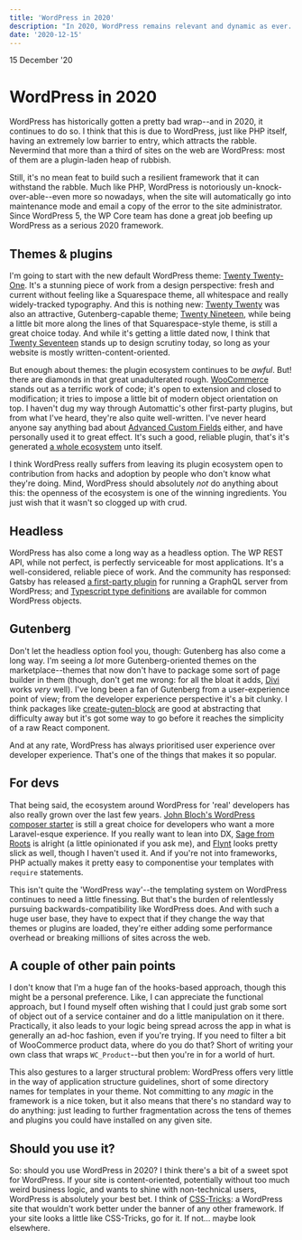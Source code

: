 ```yaml
---
title: 'WordPress in 2020'
description: "In 2020, WordPress remains relevant and dynamic as ever. But it's still got a few pain points."
date: '2020-12-15'
---
```



<Date>
  15 December '20
</Date>

# WordPress in 2020

WordPress has historically gotten a pretty bad wrap--and in 2020, it continues to do so. I think that this is due to WordPress, just like PHP itself, having an extremely low barrier to entry, which attracts the rabble. Nevermind that more than a third of sites on the web are WordPress: most of them are a plugin-laden heap of rubbish.

Still, it's no mean feat to build such a resilient framework that it can withstand the rabble. Much like PHP, WordPress is notoriously un-knock-over-able--even more so nowadays, when the site will automatically go into maintenance mode and email a copy of the error to the site administrator. Since WordPress 5, the WP Core team has done a great job beefing up WordPress as a serious 2020 framework.

## Themes & plugins
I'm going to start with the new default WordPress theme: [Twenty Twenty-One](https://make.wordpress.org/core/2020/09/23/introducing-twenty-twenty-one/). It's a stunning piece of work from a design perspective: fresh and current without feeling like a Squarespace theme, all whitespace and really widely-tracked typography. And this is nothing new: [Twenty Twenty](https://wordpress.com/theme/twentytwenty) was also an attractive, Gutenberg-capable theme; [Twenty Nineteen](https://wordpress.com/theme/twentynineteen), while being a little bit more along the lines of that Squarespace-style theme, is still a great choice today. And while it's getting a little dated now, I think that [Twenty Seventeen](https://wordpress.com/theme/twentyseventeen) stands up to design scrutiny today, so long as your website is mostly written-content-oriented.

But enough about themes: the plugin ecosystem continues to be _awful_. But! there are diamonds in that great unadulterated rough. [WooCommerce](https://woocommerce.com/) stands out as a terrific work of code; it's open to extension and closed to modification; it tries to impose a little bit of modern object orientation on top. I haven't dug my way through Automattic's other first-party plugins, but from what I've heard, they're also quite well-written. I've never heard anyone say anything bad about [Advanced Custom Fields](https://www.advancedcustomfields.com/) either, and have personally used it to great effect. It's such a good, reliable plugin, that's it's generated [a whole ecosystem](https://wordpress.org/plugins/search/advanced+custom+fields/) unto itself.

I think WordPress really suffers from leaving its plugin ecosystem open to contribution from hacks and adoption by people who don't know what they're doing. Mind, WordPress should absolutely _not_ do anything about this: the openness of the ecosystem is one of the winning ingredients. You just wish that it wasn't so clogged up with crud.

## Headless
WordPress has also come a long way as a headless option. The WP REST API, while not perfect, is perfectly serviceable for most applications. It's a well-considered, reliable piece of work. And the community has responsed: Gatsby has released [a first-party plugin](https://www.gatsbyjs.com/docs/glossary/wpgraphql/) for running a GraphQL server from WordPress; and [Typescript type definitions](https://github.com/johnbillion/wp-json-schemas) are available for common WordPress objects.

## Gutenberg
Don't let the headless option fool you, though: Gutenberg has also come a long way. I'm seeing a _lot_ more Gutenberg-oriented themes on the marketplace--themes that now don't have to package some sort of page builder in them (though, don't get me wrong: for all the bloat it adds, [Divi](https://www.elegantthemes.com/gallery/divi/) works _very_ well). I've long been a fan of Gutenberg from a user-experience point of view; from the developer experience perspective it's a bit clunky. I think packages like [create-guten-block](https://github.com/ahmadawais/create-guten-block) are good at abstracting that difficulty away but it's got some way to go before it reaches the simplicity of a raw React component.

And at any rate, WordPress has always prioritised user experience over developer experience. That's one of the things that makes it so popular.

## For devs
That being said, the ecosystem around WordPress for 'real' developers has also really grown over the last few years. [John Bloch's WordPress composer starter](https://github.com/johnpbloch/wordpress) is still a great choice for developers who want a more Laravel-esque experience. If you really want to lean into DX, [Sage from Roots](https://github.com/roots/sage) is alright (a little opinionated if you ask me), and [Flynt](https://flyntwp.com/) looks pretty slick as well, though I haven't used it. And if you're not into frameworks, PHP actually makes it pretty easy to componentise your templates with `require` statements.

This isn't quite the 'WordPress way'--the templating system on WordPress continues to need a little finessing. But that's the burden of relentlessly pursuing backwards-compatibility like WordPress does. And with such a huge user base, they have to expect that if they change the way that themes or plugins are loaded, they're either adding some performance overhead or breaking millions of sites across the web.

## A couple of other pain points
I don't know that I'm a huge fan of the hooks-based approach, though this might be a personal preference. Like, I can appreciate the functional approach, but I found myself often wishing that I could just grab some sort of object out of a service container and do a little manipulation on it there. Practically, it also leads to your logic being spread across the app in what is generally an ad-hoc fashion, even if you're trying. If  you need to filter a bit of WooCommerce product data, where do you do that? Short of writing your own class that wraps `WC_Product`--but then you're in for a world of hurt.

This also gestures to a larger structural problem: WordPress offers very little in the way of application structure guidelines, short of some directory names for templates in your theme. Not committing to any _magic_ in the framework is a nice token, but it also means that there's no standard way to do anything: just leading to further fragmentation across the tens of themes and plugins you could have installed on any given site.

## Should you use it?
So: should you use WordPress in 2020? I think there's a bit of a sweet spot for WordPress. If your site is content-oriented, potentially without too much weird business logic, and wants to shine with non-technical users, WordPress is absolutely your best bet. I think of [CSS-Tricks](https://css-tricks.com/): a WordPress site that wouldn't work better under the banner of any other framework. If your site looks a little like CSS-Tricks, go for it. If not... maybe look elsewhere.
